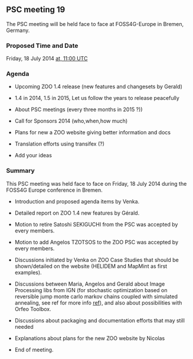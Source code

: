 
== PSC meeting 19 ==

The PSC meeting will be held face to face at FOSS4G-Europe in Bremen, Germany.

=== Proposed Time and Date ===

Friday, 18 July 2014 [http://www.timeanddate.com/worldclock/fixedtime.html?year=2014&month=07&day=18&hour=11:00&min=0&sec=0 at,  11:00 UTC]

=== Agenda ===

*Upcoming ZOO 1.4 release (new features and changesets by Gerald)

*1.4 in 2014, 1.5 in 2015, Let us follow the years to release peacefully

*About PSC meetings (every three months in 2015 ?))

*Call for Sponsors 2014 (who,when,how much)

*Plans for new a ZOO website giving better information and docs

*Translation efforts using transifex (?)

*Add your ideas

=== Summary ===

This PSC meeting was held face to face on Friday, 18 July 2014 during the FOSS4G Europe conference in Bremen.

*Introduction and proposed agenda items by Venka.

*Detailed report on ZOO 1.4 new features by Gérald.

*Motion to retire Satoshi SEKIGUCHI from the PSC was accepted by every members.

*Motion to add Angelos TZOTSOS to the ZOO PSC was accepted by every members.

*Discussions initiated by Venka on ZOO Case Studies that should be shown/detailed on the website (HELIDEM and MapMint as first examples).

*Discussions between Maria, Angelos and Gerald about Image Processing libs from IGN (for stochastic optimization based on reversible jump monte carlo markov chains coupled with simulated annealing, see ref for more info [https://github.com/IGNF/librjmcmc/ ref]), and also about possibilities with Orfeo Toolbox.

*Discussions about packaging and documentation efforts that may still needed

*Explanations about plans for the new ZOO website by Nicolas

*End of meeting.



{{TracNotice|{{PAGENAME}}}}